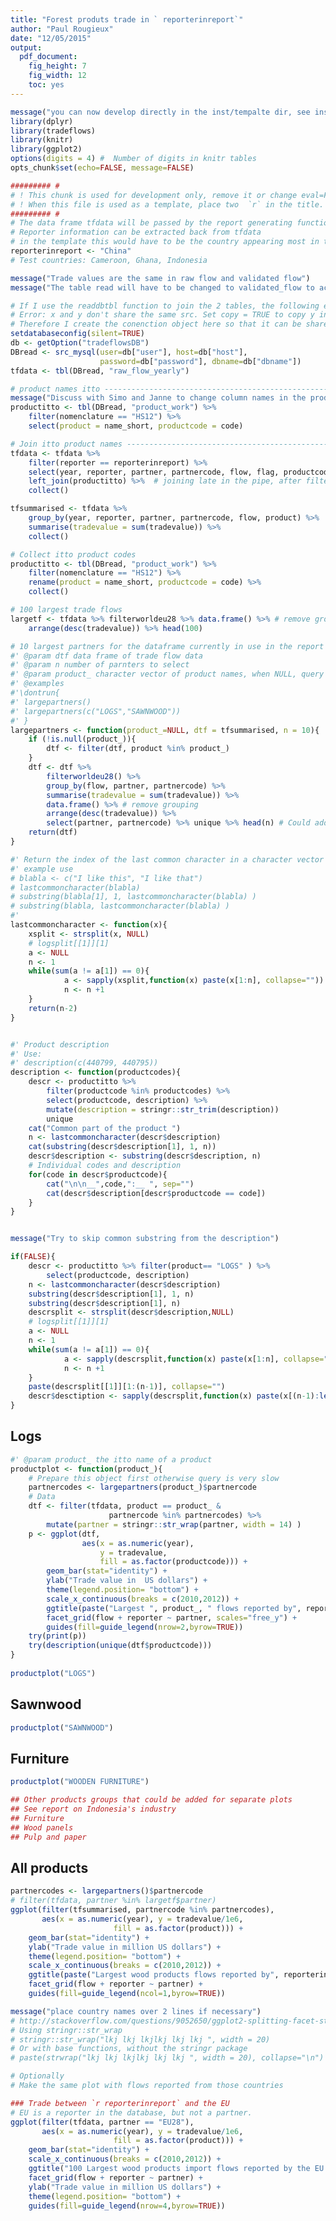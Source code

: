 ```yaml
---
title: "Forest produts trade in ` reporterinreport`"
author: "Paul Rougieux"
date: "12/05/2015"
output: 
  pdf_document:
    fig_height: 7
    fig_width: 12
    toc: yes
---
```



```r
message("you can now develop directly in the inst/tempalte dir, see instruction to compile the pdf in the file there")
library(dplyr)
library(tradeflows)
library(knitr)
library(ggplot2)
options(digits = 4) #  Number of digits in knitr tables
opts_chunk$set(echo=FALSE, message=FALSE)
```



```r
######### #
# ! This chunk is used for development only, remove it or change eval=FALSE.
# ! When this file is used as a template, place two  `r` in the title.
######### #
# The data frame tfdata will be passed by the report generating function to the template
# Reporter information can be extracted back from tfdata 
# in the template this would have to be the country appearing most in the data frame
reporterinreport <- "China" 
# Test countries: Cameroon, Ghana, Indonesia

message("Trade values are the same in raw flow and validated flow")
message("The table read will have to be changed to validated_flow to access quantities")

# If I use the readdbtbl function to join the 2 tables, the following error will be returned
# Error: x and y don't share the same src. Set copy = TRUE to copy y into x's source (this may be time consuming).
# Therefore I create the conenction object here so that it can be shared between the two tbl() objects.
setdatabaseconfig(silent=TRUE)
db <- getOption("tradeflowsDB")
DBread <- src_mysql(user=db["user"], host=db["host"],
                    password=db["password"], dbname=db["dbname"])
tfdata <- tbl(DBread, "raw_flow_yearly")

# product names itto -------------------------------------------------------- 
message("Discuss with Simo and Janne to change column names in the product work table, rename them as such: (product = name_short, productcode = code) ")
productitto <- tbl(DBread, "product_work") %>%
    filter(nomenclature == "HS12") %>%
    select(product = name_short, productcode = code) 

# Join itto product names --------------------------------------------------
tfdata <- tfdata %>% 
    filter(reporter == reporterinreport) %>% 
    select(year, reporter, partner, partnercode, flow, flag, productcode, tradevalue, quantity) %>%
    left_join(productitto) %>%  # joining late in the pipe, after filter is faster
    collect()

tfsummarised <- tfdata %>%
    group_by(year, reporter, partner, partnercode, flow, product) %>%
    summarise(tradevalue = sum(tradevalue)) %>%
    collect()

# Collect itto product codes
productitto <- tbl(DBread, "product_work") %>%
    filter(nomenclature == "HS12") %>%
    rename(product = name_short, productcode = code) %>%
    collect()
```


```r
# 100 largest trade flows
largetf <- tfdata %>% filterworldeu28 %>% data.frame() %>% # remove grouping
    arrange(desc(tradevalue)) %>% head(100)

# 10 largest partners for the dataframe currently in use in the report
#' @param dtf data frame of trade flow data
#' @param n number of parnters to select
#' @param product_ character vector of product names, when NULL, query all products
#' @examples
#'\dontrun{
#' largepartners()
#' largepartners(c("LOGS","SAWNWOOD"))
#' }
largepartners <- function(product_=NULL, dtf = tfsummarised, n = 10){
    if (!is.null(product_)){
        dtf <- filter(dtf, product %in% product_) 
    }
    dtf <- dtf %>%
        filterworldeu28() %>% 
        group_by(flow, partner, partnercode) %>% 
        summarise(tradevalue = sum(tradevalue)) %>%
        data.frame() %>% # remove grouping
        arrange(desc(tradevalue)) %>% 
        select(partner, partnercode) %>% unique %>% head(n) # Could add flow here
    return(dtf)
}
```


```r
#' Return the index of the last common character in a character vector
#' example use 
# blabla <- c("I like this", "I like that")
# lastcommoncharacter(blabla) 
# substring(blabla[1], 1, lastcommoncharacter(blabla) )
# substring(blabla, lastcommoncharacter(blabla) )
#' 
lastcommoncharacter <- function(x){
    xsplit <- strsplit(x, NULL)
    # logsplit[[1]][1] 
    a <- NULL
    n <- 1
    while(sum(a != a[1]) == 0){
            a <- sapply(xsplit,function(x) paste(x[1:n], collapse=""))
            n <- n +1
    }
    return(n-2)
}


#' Product description
#' Use:
#' description(c(440799, 440795))
description <- function(productcodes){
    descr <- productitto %>% 
        filter(productcode %in% productcodes) %>% 
        select(productcode, description) %>%
        mutate(description = stringr::str_trim(description))
        unique
    cat("Common part of the product ")
    n <- lastcommoncharacter(descr$description)
    cat(substring(descr$description[1], 1, n))
    descr$description <- substring(descr$description, n)
    # Individual codes and description
    for(code in descr$productcode){
        cat("\n\n__",code,":__ ", sep="")
        cat(descr$description[descr$productcode == code])
    }
}


message("Try to skip common substring from the description")

if(FALSE){
    descr <- productitto %>% filter(product== "LOGS" ) %>%
        select(productcode, description)
    n <- lastcommoncharacter(descr$description)
    substring(descr$description[1], 1, n)
    substring(descr$description[1], n)
    descrsplit <- strsplit(descr$description,NULL)
    # logsplit[[1]][1] 
    a <- NULL
    n <- 1
    while(sum(a != a[1]) == 0){
            a <- sapply(descrsplit,function(x) paste(x[1:n], collapse=""))
            n <- n +1
    }
    paste(descrsplit[[1]][1:(n-1)], collapse="")
    descr$desctiption <- sapply(descrsplit,function(x) paste(x[(n-1):length(x)], collapse=""))
}
```

\newpage

## Logs 


```r
#' @param product_ the itto name of a product
productplot <- function(product_){
    # Prepare this object first otherwise query is very slow
    partnercodes <- largepartners(product_)$partnercode    
    # Data
    dtf <- filter(tfdata, product == product_ & 
                      partnercode %in% partnercodes) %>%
        mutate(partner = stringr::str_wrap(partner, width = 14) )
    p <- ggplot(dtf,
                aes(x = as.numeric(year),
                    y = tradevalue,
                    fill = as.factor(productcode))) +
        geom_bar(stat="identity") +
        ylab("Trade value in  US dollars") +
        theme(legend.position= "bottom") +
        scale_x_continuous(breaks = c(2010,2012)) +
        ggtitle(paste("Largest ", product_, " flows reported by", reporterinreport)) +
        facet_grid(flow + reporter ~ partner, scales="free_y") + 
        guides(fill=guide_legend(nrow=2,byrow=TRUE))
    try(print(p))
    try(description(unique(dtf$productcode)))
}
 
productplot("LOGS")
```

\newpage

## Sawnwood
```r
productplot("SAWNWOOD")
```


\newpage

## Furniture

```r
productplot("WOODEN FURNITURE")

## Other products groups that could be added for separate plots
## See report on Indonesia's industry
## Furniture
## Wood panels
## Pulp and paper
```


## All products
```r
partnercodes <- largepartners()$partnercode
# filter(tfdata, partner %in% largetf$partner)
ggplot(filter(tfsummarised, partnercode %in% partnercodes),
       aes(x = as.numeric(year), y = tradevalue/1e6,
                       fill = as.factor(product))) +
    geom_bar(stat="identity") +
    ylab("Trade value in million US dollars") +
    theme(legend.position= "bottom") +
    scale_x_continuous(breaks = c(2010,2012)) +
    ggtitle(paste("Largest wood products flows reported by", reporterinreport)) +
    facet_grid(flow + reporter ~ partner) + 
    guides(fill=guide_legend(ncol=1,byrow=TRUE))

message("place country names over 2 lines if necessary")
# http://stackoverflow.com/questions/9052650/ggplot2-splitting-facet-strip-text-into-two-lines
# Using stringr::str_wrap
# stringr::str_wrap("lkj lkj lkjlkj lkj lkj ", width = 20) 
# Or with base functions, without the stringr package
# paste(strwrap("lkj lkj lkjlkj lkj lkj ", width = 20), collapse="\n")

# Optionally 
# Make the same plot with flows reported from those countries

```



```r
### Trade between `r reporterinreport` and the EU
# EU is a reporter in the database, but not a partner.
ggplot(filter(tfdata, partner == "EU28"),
       aes(x = as.numeric(year), y = tradevalue/1e6,
                       fill = as.factor(product))) +
    geom_bar(stat="identity") +
    scale_x_continuous(breaks = c(2010,2012)) +
    ggtitle("100 Largest wood products import flows reported by the EU with China") +
    facet_grid(flow + reporter ~ partner) + 
    ylab("Trade value in million US dollars") +
    theme(legend.position= "bottom") +
    guides(fill=guide_legend(nrow=4,byrow=TRUE))
```



